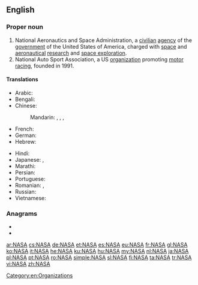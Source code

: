 {{also|nasa|Nasa|nãsã|näsa|nașă}}
==English==

===Proper noun===
{{en-proper noun}}

# National Aeronautics and Space Administration, a [[civilian]] [[agency]] of the [[government]] of the United States of America, charged with [[space]] and [[aeronautical]] [[research]] and [[space exploration]].
# National Auto Sport Association, a US [[organization]] promoting [[motor racing]], founded in 1991.

====Translations====
{{trans-top|National Aeronautics and Space Administration}}
* Arabic: {{t|ar|نَاسَا|f}}
* Bengali: {{t|bn|নাসা|tr=nāsā|sc=Beng}}
* Chinese:
*: Mandarin: {{t+|cmn|美國國家航空航天局|sc=Hani}}, {{t+|cmn|美国国家航空航天局|tr=Měiguó guójiā hángkōng hángtiānjú|sc=Hani}}, {{qualifier|Taiwan}} {{t|cmn|美國國家航空暨太空總署|sc=Hani}}, {{t|cmn|美国国家航空暨太空总署|tr=Měiguó guójiā hángkōng jì tàikōng zǒngshǔ|sc=Hani}}
* French: {{t+|fr|NASA|f}}
* German: {{t+|de|NASA|f}}
* Hebrew: {{t|he|אס"א}}
{{trans-mid}}
* Hindi: {{t+|hi|नासा|tr=nāsā}}
* Japanese: {{t|ja|米航空宇宙局|tr=べいこうくううちゅうきょく, Bei kōkū uchū-kyoku}}, {{t|ja|アメリカ航空宇宙局|tr=あめりかこうくううちゅうきょく, Amerika-kōkū-uchūkyoku}}
* Marathi: {{t|mr|नासा|tr=nāsā|sc=Deva}}
* Persian: {{t|fa|ناسا|tr=nâsâ}}
* Portuguese: {{t+|pt|NASA|f}}
* Romanian: {{t+|ro|NASA|f}}, {{t|ro|Asociația Americană de Aeronautică și Spațiu|f}}
* Russian: {{t+|ru|НА́СА|f|n}}
* Vietnamese: {{t+|vi|NASA}}
{{trans-bottom}}

===Anagrams===
* {{l|en|ansa}}
* {{l|en|Saan}}

[[Category:en:Organizations]]

[[ar:NASA]]
[[cs:NASA]]
[[de:NASA]]
[[et:NASA]]
[[es:NASA]]
[[eu:NASA]]
[[fr:NASA]]
[[gl:NASA]]
[[ko:NASA]]
[[it:NASA]]
[[he:NASA]]
[[ku:NASA]]
[[hu:NASA]]
[[my:NASA]]
[[nl:NASA]]
[[ja:NASA]]
[[pl:NASA]]
[[pt:NASA]]
[[ro:NASA]]
[[simple:NASA]]
[[sl:NASA]]
[[fi:NASA]]
[[ta:NASA]]
[[tr:NASA]]
[[vi:NASA]]
[[zh:NASA]]